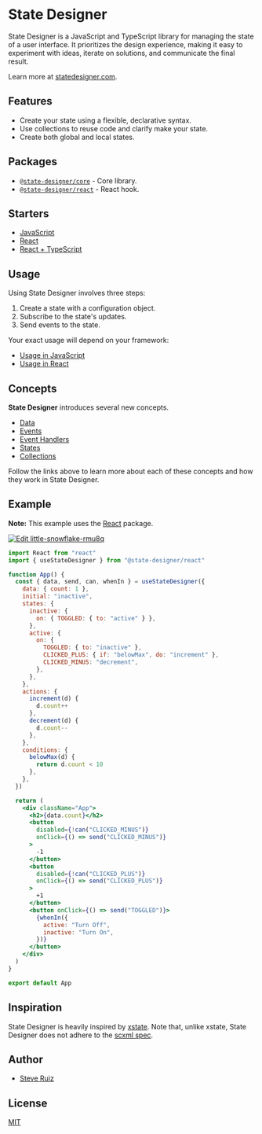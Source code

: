 # State Designer

State Designer is a JavaScript and TypeScript library for managing the state of a user interface. It prioritizes the design experience, making it easy to experiment with ideas, iterate on solutions, and communicate the final result.

Learn more at [statedesigner.com](https://statedesigner.com).

## Features

- Create your state using a flexible, declarative syntax.
- Use collections to reuse code and clarify make your state.
- Create both global and local states.

## Packages

- [`@state-designer/core`](https://github.com/@state-designer/core) - Core library.
- [`@state-designer/react`](https://github.com/@state-designer/react) - React hook.

## Starters

- [JavaScript](https://codesandbox.io/s/state-designer-vanilla-javascript-gmxhy)
- [React](https://codesandbox.io/s/state-designer-react-r0z0v)
- [React + TypeScript](https://codesandbox.io/s/state-designer-react-typescript)

## Usage

Using State Designer involves three steps:

1. Create a state with a configuration object.
2. Subscribe to the state's updates.
3. Send events to the state.

Your exact usage will depend on your framework:

- [Usage in JavaScript](https://github.com/@state-designer/core#usage)
- [Usage in React](https://github.com/@state-designer/react#usage)

## Concepts

**State Designer** introduces several new concepts.

- [Data](/)
- [Events](/)
- [Event Handlers](/)
- [States](/)
- [Collections](/)

Follow the links above to learn more about each of these concepts and how they work in State Designer.

## Example

**Note:** This example uses the [React](https://github.com/@state-designer/react) package.

[![Edit little-snowflake-rmu8q](https://codesandbox.io/static/img/play-codesandbox.svg)](https://codesandbox.io/s/little-snowflake-rmu8q?fontsize=14&hidenavigation=1&theme=dark)

```jsx
import React from "react"
import { useStateDesigner } from "@state-designer/react"

function App() {
  const { data, send, can, whenIn } = useStateDesigner({
    data: { count: 1 },
    initial: "inactive",
    states: {
      inactive: {
        on: { TOGGLED: { to: "active" } },
      },
      active: {
        on: {
          TOGGLED: { to: "inactive" },
          CLICKED_PLUS: { if: "belowMax", do: "increment" },
          CLICKED_MINUS: "decrement",
        },
      },
    },
    actions: {
      increment(d) {
        d.count++
      },
      decrement(d) {
        d.count--
      },
    },
    conditions: {
      belowMax(d) {
        return d.count < 10
      },
    },
  })

  return (
    <div className="App">
      <h2>{data.count}</h2>
      <button
        disabled={!can("CLICKED_MINUS")}
        onClick={() => send("CLICKED_MINUS")}
      >
        -1
      </button>
      <button
        disabled={!can("CLICKED_PLUS")}
        onClick={() => send("CLICKED_PLUS")}
      >
        +1
      </button>
      <button onClick={() => send("TOGGLED")}>
        {whenIn({
          active: "Turn Off",
          inactive: "Turn On",
        })}
      </button>
    </div>
  )
}

export default App
```

## Inspiration

State Designer is heavily inspired by [xstate](https://github.com/davidkpiano/xstate). Note that, unlike xstate, State Designer does not adhere to the [scxml spec](https://en.wikipedia.org/wiki/SCXML).

## Author

- [Steve Ruiz](https://twitter.com/@steveruizok)

## License

[MIT](https://oss.ninja/mit/steveruizok)
